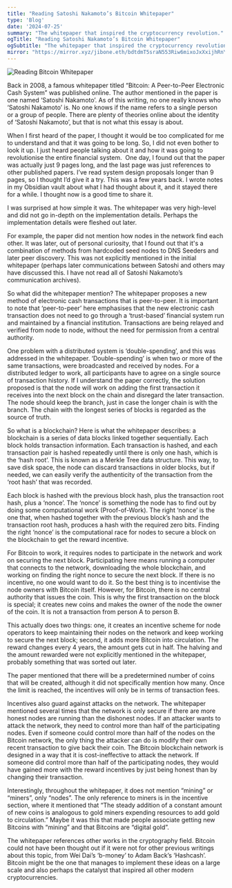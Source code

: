 ```yaml
---
title: "Reading Satoshi Nakamoto’s Bitcoin Whitepaper"
type: 'Blog'
date: '2024-07-25'
summary: "The whitepaper that inspired the cryptocurrency revolution."
ogTitle: "Reading Satoshi Nakamoto’s Bitcoin Whitepaper"
ogSubtitle: "The whitepaper that inspired the cryptocurrency revolution."
mirror: "https://mirror.xyz/jibone.eth/bdtdmT5sraN553Riw6mixoJxXxijhRnYI5YvpdXh3iY?referrerAddress=0x8C4bD387aDD8AeF519819972986d16095a118799"
---
```


![Reading Bitcoin Whitepaper](/imgs/blogposts/bitcoin-whitepaper.webp)

Back in 2008, a famous whitepaper titled “Bitcoin: A Peer-to-Peer Electronic Cash System” was published online. The author mentioned in the paper is one named ‘Satoshi Nakamoto’. As of this writing, no one really knows who ‘Satoshi Nakamoto’ is. No one knows if the name refers to a single person or a group of people. There are plenty of theories online about the identity of ‘Satoshi Nakamoto’, but that is not what this essay is about.

When I first heard of the paper, I thought it would be too complicated for me to understand and that it was going to be long. So, I did not even bother to look it up. I just heard people talking about it and how it was going to revolutionise the entire financial system.
 One day, I found out that the paper was actually just 9 pages long, and the last page was just references to other published papers. I’ve read system design proposals longer than 9 pages, so I thought I’d give it a try. This was a few years back. I wrote notes in my Obsidian vault about what I had thought about it, and it stayed there for a while. I thought now is a good time to share it.

I was surprised at how simple it was. The whitepaper was very high-level and did not go in-depth on the implementation details. Perhaps the implementation details were fleshed out later.

For example, the paper did not mention how nodes in the network find each other. It was later, out of personal curiosity, that I found out that it's a combination of methods from hardcoded seed nodes to DNS Seeders and later peer discovery. This was not explicitly mentioned in the initial whitepaper (perhaps later communications between Satoshi and others may have discussed this. I have not read all of Satoshi Nakamoto’s communication archives).

So what did the whitepaper mention? The whitepaper proposes a new method of electronic cash transactions that is peer-to-peer. It is important to note that ‘peer-to-peer’ here emphasises that the new electronic cash transaction does not need to go through a ‘trust-based’ financial system run and maintained by a financial institution. Transactions are being relayed and verified from node to node, without the need for permission from a central authority.

One problem with a distributed system is ‘double-spending’, and this was addressed in the whitepaper. ‘Double-spending’ is when two or more of the same transactions, were broadcasted and received by nodes. For a distributed ledger to work, all participants have to agree on a single source of transaction history. If I understand the paper correctly, the solution proposed is that the node will work on adding the first transaction it receives into the next block on the chain and disregard the later transaction. The node should keep the branch, just in case the longer chain is with the branch. The chain with the longest series of blocks is regarded as the source of truth.

So what is a blockchain? Here is what the whitepaper describes: a blockchain is a series of data blocks linked together sequentially. Each block holds transaction information. Each transaction is hashed, and each transaction pair is hashed repeatedly until there is only one hash, which is the ‘hash root’. This is known as a Merkle Tree data structure. This way, to save disk space, the node can discard transactions in older blocks, but if needed, we can easily verify the authenticity of the transaction from the ‘root hash’ that was recorded.

Each block is hashed with the previous block hash, plus the transaction root hash, plus a ‘nonce’. The ‘nonce’ is something the node has to find out by doing some computational work (Proof-of-Work). The right ‘nonce’ is the one that, when hashed together with the previous block’s hash and the transaction root hash, produces a hash with the required zero bits. Finding the right ‘nonce’ is the computational race for nodes to secure a block on the blockchain to get the reward incentive.

For Bitcoin to work, it requires nodes to participate in the network and work on securing the next block. Participating here means running a computer that connects to the network, downloading the whole blockchain, and working on finding the right nonce to secure the next block. If there is no incentive, no one would want to do it. So the best thing is to incentivise the node owners with Bitcoin itself. However, for Bitcoin, there is no central authority that issues the coin. This is why the first transaction on the block is special; it creates new coins and makes the owner of the node the owner of the coin. It is not a transaction from person A to person B.

This actually does two things: one, it creates an incentive scheme for node operators to keep maintaining their nodes on the network and keep working to secure the next block; second, it adds more Bitcoin into circulation. The reward changes every 4 years, the amount gets cut in half. The halving and the amount rewarded were not explicitly mentioned in the whitepaper, probably something that was sorted out later.

The paper mentioned that there will be a predetermined number of coins that will be created, although it did not specifically mention how many. Once the limit is reached, the incentives will only be in terms of transaction fees.

Incentives also guard against attacks on the network. The whitepaper mentioned several times that the network is only secure if there are more honest nodes are running than the dishonest nodes. If an attacker wants to attack the network, they need to control more than half of the participating nodes. Even if someone could control more than half of the nodes on the Bitcoin network, the only thing the attacker can do is modify their own recent transaction to give back their coin. The Bitcoin blockchain network is designed in a way that it is cost-ineffective to attack the network. If someone did control more than half of the participating nodes, they would have gained more with the reward incentives by just being honest than by changing their transaction.

Interestingly, throughout the whitepaper, it does not mention “mining” or “miners”, only “nodes”. The only reference to miners is in the incentive section, where it mentioned that “The steady addition of a constant amount of new coins is analogous to gold miners expending resources to add gold to circulation.” Maybe it was this that made people associate getting new Bitcoins with “mining” and that Bitcoins are “digital gold”.

The whitepaper references other works in the cryptography field. Bitcoin could not have been thought out if it were not for other previous writings about this topic, from Wei Dai’s ‘b-money’ to Adam Back’s ‘Hashcash’. Bitcoin might be the one that manages to implement these ideas on a large scale and also perhaps the catalyst that inspired all other modern cryptocurrencies.
